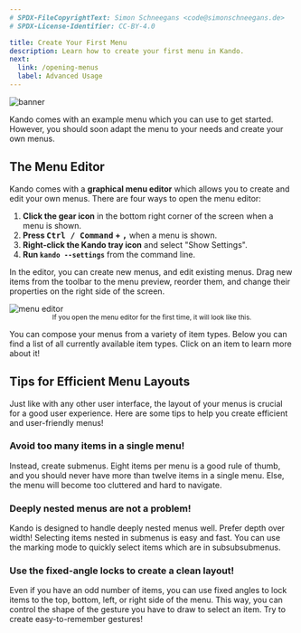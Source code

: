 ```yaml
---
# SPDX-FileCopyrightText: Simon Schneegans <code@simonschneegans.de>
# SPDX-License-Identifier: CC-BY-4.0

title: Create Your First Menu
description: Learn how to create your first menu in Kando.
next:
  link: /opening-menus
  label: Advanced Usage
---
```




![banner](../../assets/banners/banner01.png)

<Intro>
Kando comes with an example menu which you can use to get started.
However, you should soon adapt the menu to your needs and create your own menus.
</Intro>

## <Icon name="solar:settings-bold-duotone" class="inline-icon" /> The Menu Editor

Kando comes with a **graphical menu editor** which allows you to create and edit your own menus.
There are four ways to open the menu editor:

1. **Click the gear icon** in the bottom right corner of the screen when a menu is shown.
2. **Press <kbd>Ctrl / Command</kbd> + <kbd>,</kbd>** when a menu is shown.
2. **Right-click the Kando tray icon** and select "Show Settings".
3. **Run `kando --settings`** from the command line.

In the editor, you can create new menus, and edit existing menus.
Drag new items from the toolbar to the menu preview, reorder them, and change their properties on the right side of the screen.

<Image src={editor} alt="menu editor" class="shadow"/>
<center><sup>If you open the menu editor for the first time, it will look like this.</sup></center>

You can compose your menus from a variety of item types.
Below you can find a list of all currently available item types.
Click on an item to learn more about it!

<LinkCard title="Submenu" description='Use this to create nested menus.' href="/item-submenu"/>
<LinkCard title="Run Command" description='Can be used to open applications or run shell commands.' href="/item-run-command"/>
<LinkCard title="Open File" description='Can be used to open files, websites, and more.' href="/item-file"/>
<LinkCard title="Simulate Hotkey" description='Simulates a simple keyboard shortcut.' href="/item-simulate-hotkey"/>
<LinkCard title="Simulate Macro" description='Simulates a complex sequence of keyboard shortcuts.' href="/item-simulate-macro"/>
<LinkCard title="Paste Text" description='Paste a given text into the focused application.' href="/item-paste-text"/>
<LinkCard title="Open URI" description='Use this to open files, websites, and more.' href="/item-open-uri"/>
<LinkCard title="Redirect to another Menu" description='Use this as a link to another menu.' href="/item-redirect"/>
<LinkCard title="Open Settings" description="Opens Kando's settings dialog." href="/item-settings"/>

## Tips for Efficient Menu Layouts

Just like with any other user interface, the layout of your menus is crucial for a good user experience.
Here are some tips to help you create efficient and user-friendly menus!

### Avoid too many items in a single menu!

Instead, create submenus. Eight items per menu is a good rule of thumb, and you should never have more than twelve items in a single menu.
Else, the menu will become too cluttered and hard to navigate.

### Deeply nested menus are not a problem!

Kando is designed to handle deeply nested menus well.
Prefer depth over width!
Selecting items nested in submenus is easy and fast.
You can use the marking mode to quickly select items which are in subsubsubmenus.

### Use the fixed-angle locks to create a clean layout!

Even if you have an odd number of items, you can use fixed angles to lock items to the top, bottom, left, or right side of the menu.
This way, you can control the shape of the gesture you have to draw to select an item.
Try to create easy-to-remember gestures!


